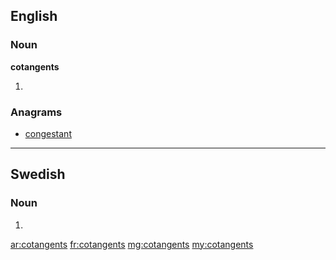 ==English==

===Noun===
'''cotangents'''

# {{plural of|[[cotangent]]}}

===Anagrams===
* [[congestant#English|congestant]]

----

==Swedish==

===Noun===
{{infl|sv|noun form}}

# {{sv-noun-form-indef-gen|cotangent}}

[[ar:cotangents]]
[[fr:cotangents]]
[[mg:cotangents]]
[[my:cotangents]]